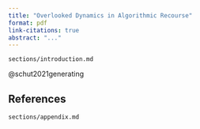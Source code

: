 ```yaml
---
title: "Overlooked Dynamics in Algorithmic Recourse"
format: pdf
link-citations: true
abstract: "..."
---
```


```.include
sections/introduction.md
```

@schut2021generating

\FloatBarrier
\pagebreak

## References {-}

::: {#refs}
:::

\pagebreak

```.include
sections/appendix.md
```

